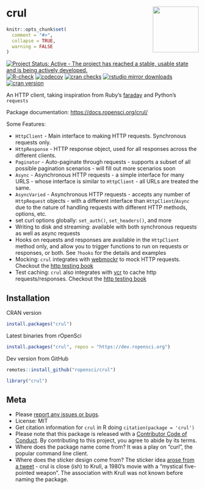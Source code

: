 # crul <img src="man/figures/logo.png" align="right" alt="" width="120">

```r
knitr::opts_chunk$set(
  comment = "#>",
  collapse = TRUE,
  warning = FALSE
)
```

[![Project Status: Active - The project has reached a stable, usable state and is being actively developed.](https://www.repostatus.org/badges/latest/active.svg)](https://www.repostatus.org/#active)
[![R-check](https://github.com/ropensci/crul/workflows/R-check/badge.svg)](https://github.com/ropensci/crul/actions/)
[![codecov](https://codecov.io/gh/ropensci/crul/branch/main/graph/badge.svg)](https://codecov.io/gh/ropensci/crul)
[![cran checks](https://cranchecks.info/badges/worst/crul)](https://cranchecks.info/pkgs/crul)
[![rstudio mirror downloads](https://cranlogs.r-pkg.org/badges/crul)](https://github.com/r-hub/cranlogs.app)
[![cran version](https://www.r-pkg.org/badges/version/crul)](https://cran.r-project.org/package=crul)

An HTTP client, taking inspiration from Ruby's [faraday](https://rubygems.org/gems/faraday) and Python's `requests`

Package documentation: <https://docs.ropensci.org/crul/>

Some Features:

* `HttpClient` - Main interface to making HTTP requests. Synchronous requests only.
* `HttpResponse` - HTTP response object, used for all responses across the
different clients.
* `Paginator` - Auto-paginate through requests - supports a subset of all possible
pagination scenarios - will fill out more scenarios soon
* `Async` - Asynchronous HTTP requests - a simple interface for many URLS -
whose interface is similar to `HttpClient` - all URLs are treated the same.
* `AsyncVaried` - Asynchronous HTTP requests - accepts any number of `HttpRequest`
objects - with a different interface than `HttpClient`/`Async` due to the nature
of handling requests with different HTTP methods, options, etc.
* set curl options globally: `set_auth()`, `set_headers()`, and more
* Writing to disk and streaming: available with both synchronous requests
as well as async requests
* Hooks on requests and responses are available in the `HttpClient` method only, 
and allow you to trigger functions to run on requests or responses, or both.
See `?hooks` for the details and examples
* Mocking: `crul` integrates with [webmockr](https://github.com/ropensci/webmockr) to mock
HTTP requests. Checkout the [http testing book][book]
* Test caching: `crul` also integrates with [vcr](https://github.com/ropensci/vcr) to cache http requests/responses. Checkout the [http testing book][book]

## Installation

CRAN version

```r
install.packages("crul")
```

Latest binaries from rOpenSci

```r
install.packages("crul", repos = "https://dev.ropensci.org")
```

Dev version from GitHub

```r
remotes::install_github("ropensci/crul")
```

```r
library("crul")
```

## Meta

* Please [report any issues or bugs](https://github.com/ropensci/crul/issues).
* License: MIT
* Get citation information for `crul` in R doing `citation(package = 'crul')`
* Please note that this package is released with a [Contributor Code of Conduct](https://ropensci.org/code-of-conduct/). By contributing to this project, you agree to abide by its terms.
* Where does the package name come from? It was a play on "curl", the popular command line client.
* Where does the sticker design come from? The sticker idea [arose from a tweet](https://github.com/ropensci/crul/issues/42) - crul is close (ish) to Krull, a 1980's movie with a "mystical five-pointed weapon". The association with Krull was not known before naming the package.

[book]: https://books.ropensci.org/http-testing/
